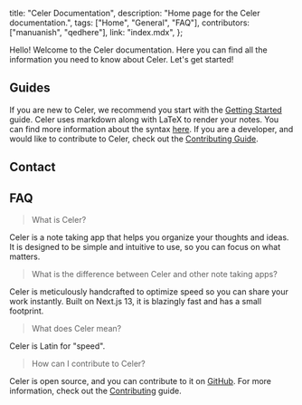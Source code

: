   title: "Celer Documentation",
  description: "Home page for the Celer documentation.",
  tags: ["Home", "General", "FAQ"],
  contributors: ["manuanish", "qedhere"],
  link: "index.mdx",
};


Hello! Welcome to the Celer documentation. Here you can find all the information you need to know about Celer.
Let's get started!

## Guides

If you are new to Celer, we recommend you start with the [Getting Started](/docs/getting-started) guide.
Celer uses markdown along with LaTeX to render your notes. You can find more information about the syntax [here](/docs/syntax).
If you are a developer, and would like to contribute to Celer, check out the [Contributing Guide](/docs/contributing).

## Contact

## FAQ

> What is Celer?

Celer is a note taking app that helps you organize your thoughts and ideas.
It is designed to be simple and intuitive to use, so you can focus on what matters.

> What is the difference between Celer and other note taking apps?

Celer is meticulously handcrafted to optimize speed so you can share your work instantly. Built on Next.js 13, it is blazingly fast and has a small footprint.

> What does Celer mean?

Celer is Latin for "speed".

> How can I contribute to Celer?

Celer is open source, and you can contribute to it on [GitHub](https://github.com/qedhere/celer).
For more information, check out the [Contributing](/docs/contributing) guide.

